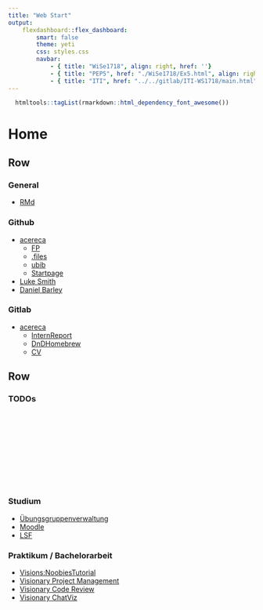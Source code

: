 ```yaml
---
title: "Web Start"
output: 
    flexdashboard::flex_dashboard:
        smart: false
        theme: yeti
        css: styles.css
        navbar:
            - { title: "WiSe1718", align: right, href: ''}
            - { title: "PEP5", href: "./WiSe1718/Ex5.html", align: right }
            - { title: "ITI", href: "../../gitlab/ITI-WS1718/main.html", align: right }
---
```



```r
  htmltools::tagList(rmarkdown::html_dependency_font_awesome())
```

Home
================================================================

Row 
----------------------------------------------------------------


### General

- [RMd](http://rmarkdown.rstudio.com/lesson-1.html)

### <i class="fa fa-github"></i> Github

- [acereca](https://github.com/acereca)
  - [FP](https://github.com/acereca/FP)
  - [.files](https://github.com/acereca/dotfiles)
  - [ubib](https://github.com/acereca/ubib)
  - [Startpage](https://github.com/acereca/Startpage)
- [Luke Smith](https://github.com/lukesmithxyz)
- [Daniel Barley](https://github.com/danielbarley)


### <i class="fab fa-gitlab"></i> Gitlab

- [acereca](http://acereca.ddns.net:9443)
  - [InternReport](http://acereca.ddns.net:9443/acereca/InternReport)
  - [DnDHomebrew](http://acereca.ddns.net:9443/acereca/DnDHomebrew)
  - [CV](http://acereca.ddns.net:9443/acereca/CV)

Row
----------------------------------------------------------------

### TODOs

<object src="../../todo.md"></object>

### <i class="fa fa-university"></i> Studium

- [&Uuml;bungsgruppenverwaltung](https://uebungen.physik.uni-heidelberg.de/uebungen/login.php)
- [Moodle](https://elearning2.uni-heidelberg.de/login/index.php)
- [LSF](https://lsf.uni-heidelberg.de/)

### <i class="fa fa-pencil"></i> Praktikum / Bachelorarbeit

- [Visions:NoobiesTutorial](https://wiki.kip.uni-heidelberg.de/KIPwiki/index.php/Visions:NoobiesTutorial)
- [Visionary Project Management](https://brainscales-r.kip.uni-heidelberg.de/login)
- [Visionary Code Review](https://brainscales-r.kip.uni-heidelberg.de:9443/#/dashboard/self)
- [Visionary ChatViz](https://brainscales-r.kip.uni-heidelberg.de:6443)
